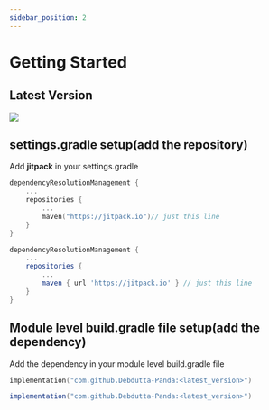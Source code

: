 ```yaml
---
sidebar_position: 2
---
```


# Getting Started

## Latest Version
[![](https://jitpack.io/v/Debdutta-Panda/J3.svg)](https://jitpack.io/#Debdutta-Panda/J3)

## settings.gradle setup(add the repository)
Add **jitpack** in your settings.gradle
<Tabs>
<TabItem value="kts" label="kts">


```kts
dependencyResolutionManagement {
    ...
    repositories {
        ...
        maven("https://jitpack.io")// just this line
    }
}
```

</TabItem>
<TabItem value="groovy" label="groovy">

```groovy
dependencyResolutionManagement {
    ...
    repositories {
        ...
        maven { url 'https://jitpack.io' } // just this line
    }
}
```
</TabItem>
</Tabs>

## Module level build.gradle file setup(add the dependency)

Add the dependency in your module level build.gradle file

<Tabs>
<TabItem value="kts" label="kts">


```kts
implementation("com.github.Debdutta-Panda:<latest_version>")
```

</TabItem>
<TabItem value="groovy" label="groovy">

```groovy
implementation("com.github.Debdutta-Panda:<latest_version>")
```
</TabItem>
</Tabs>